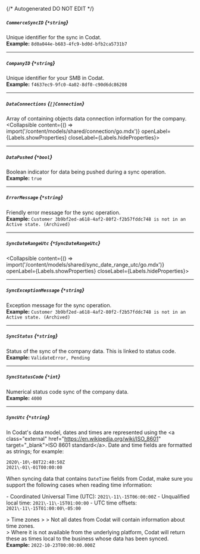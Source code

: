 {/* Autogenerated DO NOT EDIT  */}

##### `CommerceSyncID` *{`*string`}*
Unique identifier for the sync in Codat.
<br/>
**Example:** `8d0a044e-b683-4fc9-bd0d-bfb2ca5731b7`

---
##### `CompanyID` *{`*string`}*
Unique identifier for your SMB in Codat.
<br/>
**Example:** `f4637ec9-9fc0-4a02-8df0-c90d6dc86208`

---
##### `DataConnections` *{`[]Connection`}*
Array of containing objects data connection information for the company.
<Collapsible content={() => import('/content/models/shared/connection/go.mdx')} openLabel={Labels.showProperties} closeLabel={Labels.hideProperties}>
</Collapsible>

---
##### `DataPushed` *{`*bool`}*
Boolean indicator for data being pushed during a sync operation.
<br/>
**Example:** `true`

---
##### `ErrorMessage` *{`*string`}*
Friendly error message for the sync operation.
<br/>
**Example:** `Customer 3b9bf2ed-a618-4af2-80f2-f2b57fddc748 is not in an Active state. (Archived)`

---
##### `SyncDateRangeUtc` *{`*SyncDateRangeUtc`}*
<Collapsible content={() => import('/content/models/shared/sync_date_range_utc/go.mdx')} openLabel={Labels.showProperties} closeLabel={Labels.hideProperties}>
</Collapsible>

---
##### `SyncExceptionMessage` *{`*string`}*
Exception message for the sync operation.
<br/>
**Example:** `Customer 3b9bf2ed-a618-4af2-80f2-f2b57fddc748 is not in an Active state. (Archived)`

---
##### `SyncStatus` *{`*string`}*
Status of the sync of the company data. This is linked to status code.
<br/>
**Example:** `ValidateError, Pending`

---
##### `SyncStatusCode` *{`*int`}*
Numerical status code sync of the company data.
<br/>
**Example:** `4000`

---
##### `SyncUtc` *{`*string`}*
In Codat's data model, dates and times are represented using the \<a class\="external" href\="https://en.wikipedia.org/wiki/ISO_8601" target\="_blank"\>ISO 8601 standard\</a\>. Date and time fields are formatted as strings; for example:

```
2020\-10\-08T22:40:50Z
2021\-01\-01T00:00:00
```



When syncing data that contains `DateTime` fields from Codat, make sure you support the following cases when reading time information:

\- Coordinated Universal Time (UTC): `2021\-11\-15T06:00:00Z`
\- Unqualified local time: `2021\-11\-15T01:00:00`
\- UTC time offsets: `2021\-11\-15T01:00:00\-05:00`

\> Time zones
\> 
\> Not all dates from Codat will contain information about time zones.  
\> Where it is not available from the underlying platform, Codat will return these as times local to the business whose data has been synced.
<br/>
**Example:** `2022-10-23T00:00:00.000Z`


